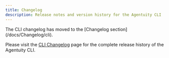```yaml
---
title: Changelog
description: Release notes and version history for the Agentuity CLI
---
```



<Callout type="info">
  The CLI changelog has moved to the [Changelog section](/docs/Changelog/cli).
</Callout>

Please visit the [CLI Changelog](/docs/Changelog/cli) page for the complete release history of the Agentuity CLI.
